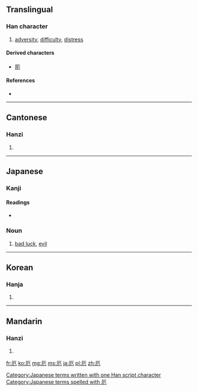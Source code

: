 {{also|阨}}
==Translingual==

===Han character===
{{Han char|rn=27|rad=厂|as=02|sn=4|four=7121<sub>2</sub>|canj=一尸山 (MSU)|ids=⿸[[厂]][[㔾]]}}

# [[adversity]], [[difficulty]], [[distress]]

====Derived characters====
* [[阨]]

====References====
* {{Han ref|kx=0160.180|dkj=02893|dj=0367.030|hdz=10068.050|uh=5384|ud=21380|bh=A4CC|bd=42188}}

----

==Cantonese==

===Hanzi===
{{yue-hanzi|jyut=[[aak1]], [[ak1]]|y=aak1, ak1}}

# {{defn|lang=yue|sort=厂02}}

----

==Japanese==

===Kanji===
{{ja-kanji|grade=c|rs=厂02}}

====Readings====
* {{ja-readings|on=[[やく]] (yaku), [[が]] (ga), [[あく]] (aku)|kun=[[くるしむ]] (kurushimu), [[わざわい]] (wazawai)}}

===Noun===
{{ja-noun|k|hira=やく|rom=yaku}} 

# [[bad luck]], [[evil]]

[[Category:Japanese terms written with one Han script character]]
[[Category:Japanese terms spelled with 厄]]
----

==Korean==

===Hanja===
{{ko-hanja|hangeul=액|rv=aek|mr=aek}}

# {{defn|lang=ko|sort=厂02}}

----

==Mandarin==

===Hanzi===
{{cmn-hanzi|pin=[[è]] ([[e4]])|wg=o<sup>4</sup>}}

# {{defn|lang=cmn|sort=厂02}}

[[fr:厄]]
[[ko:厄]]
[[mg:厄]]
[[ms:厄]]
[[ja:厄]]
[[pl:厄]]
[[zh:厄]]